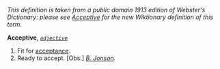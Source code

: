 ''This definition is taken from a public domain 1913 edition of Webster's Dictionary: please see [[Acceptive]] for the new Wiktionary definition of this term.''

'''Acceptive''', ''<code>[[adjective (part of speech)|adjective]]</code>''

<ol>
<li>Fit for [[acceptance]].

<li> Ready to accept. [Obs.] ''[[B. Jonson (source)|B. Jonson]].''
</ol>